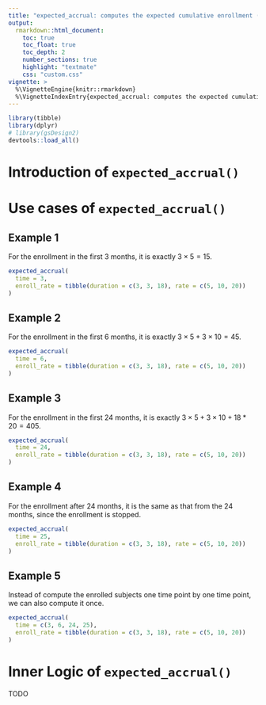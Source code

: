 ```yaml
---
title: "expected_accrual: computes the expected cumulative enrollment (accrual) given a set of piecewise constant enrollment rates and times."
output:
  rmarkdown::html_document:
    toc: true
    toc_float: true
    toc_depth: 2
    number_sections: true
    highlight: "textmate"
    css: "custom.css"
vignette: >
  %\VignetteEngine{knitr::rmarkdown}
  %\VignetteIndexEntry{expected_accrual: computes the expected cumulative enrollment (accrual) given a set of piecewise constant enrollment rates and times.}
---
```


```r
library(tibble)
library(dplyr)
# library(gsDesign2)
devtools::load_all()
```

# Introduction of `expected_accrual()`


# Use cases of `expected_accrual()`

## Example 1
For the enrollment in the first 3 months, it is exactly $3 \times 5 = 15$.
```r
expected_accrual(
  time = 3,
  enroll_rate = tibble(duration = c(3, 3, 18), rate = c(5, 10, 20))
)
```

## Example 2
For the enrollment in the first 6 months, it is exactly $3 \times 5 + 3 \times 10 = 45$.
```r
expected_accrual(
  time = 6,
  enroll_rate = tibble(duration = c(3, 3, 18), rate = c(5, 10, 20))
)
```

## Example 3
For the enrollment in the first 24 months, it is exactly $3 \times 5 + 3 \times 10 + 18 * 20 = 405$.
```r
expected_accrual(
  time = 24,
  enroll_rate = tibble(duration = c(3, 3, 18), rate = c(5, 10, 20))
)
```

## Example 4
For the enrollment after 24 months, it is the same as that from the 24 months, since the enrollment is stopped.
```r
expected_accrual(
  time = 25,
  enroll_rate = tibble(duration = c(3, 3, 18), rate = c(5, 10, 20))
)
```

## Example 5
Instead of compute the enrolled subjects one time point by one time point, we can also compute it once.
```r
expected_accrual(
  time = c(3, 6, 24, 25),
  enroll_rate = tibble(duration = c(3, 3, 18), rate = c(5, 10, 20))
)
```

# Inner Logic of `expected_accrual()`

TODO
